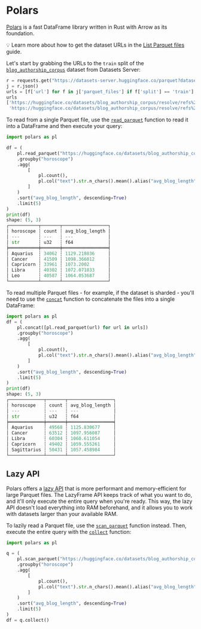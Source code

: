 # Polars 

[Polars](https://pola-rs.github.io/polars-book/user-guide/) is a fast DataFrame library written in Rust with Arrow as its foundation.

<Tip>

💡 Learn more about how to get the dataset URLs in the [List Parquet files](parquet) guide.

</Tip>

Let's start by grabbing the URLs to the `train` split of the [`blog_authorship_corpus`](https://huggingface.co/datasets/blog_authorship_corpus) dataset from Datasets Server:

```py
r = requests.get("https://datasets-server.huggingface.co/parquet?dataset=blog_authorship_corpus")
j = r.json()
urls = [f['url'] for f in j['parquet_files'] if f['split'] == 'train']
urls
['https://huggingface.co/datasets/blog_authorship_corpus/resolve/refs%2Fconvert%2Fparquet/blog_authorship_corpus/train/0000.parquet',
 'https://huggingface.co/datasets/blog_authorship_corpus/resolve/refs%2Fconvert%2Fparquet/blog_authorship_corpus/train/0001.parquet']
```

To read from a single Parquet file, use the [`read_parquet`](https://pola-rs.github.io/polars/py-polars/html/reference/api/polars.read_parquet.html) function to read it into a DataFrame and then execute your query:

```py
import polars as pl

df = (
    pl.read_parquet("https://huggingface.co/datasets/blog_authorship_corpus/resolve/refs%2Fconvert%2Fparquet/blog_authorship_corpus/train/0000.parquet")
    .groupby("horoscope")
    .agg(
        [
            pl.count(),
            pl.col("text").str.n_chars().mean().alias("avg_blog_length")
        ]
    )
    .sort("avg_blog_length", descending=True)
    .limit(5)
)
print(df)
shape: (5, 3)
┌───────────┬───────┬─────────────────┐
│ horoscope ┆ count ┆ avg_blog_length │
│ ---       ┆ ---   ┆ ---             │
│ str       ┆ u32   ┆ f64             │
╞═══════════╪═══════╪═════════════════╡
│ Aquarius  ┆ 34062 ┆ 1129.218836     │
│ Cancer    ┆ 41509 ┆ 1098.366812     │
│ Capricorn ┆ 33961 ┆ 1073.2002       │
│ Libra     ┆ 40302 ┆ 1072.071833     │
│ Leo       ┆ 40587 ┆ 1064.053687     │
└───────────┴───────┴─────────────────┘
```

To read multiple Parquet files - for example, if the dataset is sharded - you'll need to use the [`concat`](https://pola-rs.github.io/polars/py-polars/html/reference/api/polars.concat.html) function to concatenate the files into a single DataFrame: 

```py
import polars as pl
df = (
    pl.concat([pl.read_parquet(url) for url in urls])
    .groupby("horoscope")
    .agg(
        [
            pl.count(),
            pl.col("text").str.n_chars().mean().alias("avg_blog_length")
        ]
    )
    .sort("avg_blog_length", descending=True)
    .limit(5)
)
print(df)
shape: (5, 3)
┌─────────────┬───────┬─────────────────┐
│ horoscope   ┆ count ┆ avg_blog_length │
│ ---         ┆ ---   ┆ ---             │
│ str         ┆ u32   ┆ f64             │
╞═════════════╪═══════╪═════════════════╡
│ Aquarius    ┆ 49568 ┆ 1125.830677     │
│ Cancer      ┆ 63512 ┆ 1097.956087     │
│ Libra       ┆ 60304 ┆ 1060.611054     │
│ Capricorn   ┆ 49402 ┆ 1059.555261     │
│ Sagittarius ┆ 50431 ┆ 1057.458984     │
└─────────────┴───────┴─────────────────┘
```

## Lazy API

Polars offers a [lazy API](https://pola-rs.github.io/polars-book/user-guide/lazy/using/) that is more performant and memory-efficient for large Parquet files. The LazyFrame API keeps track of what you want to do, and it'll only execute the entire query when you're ready. This way, the lazy API doesn't load everything into RAM beforehand, and it allows you to work with datasets larger than your available RAM.

To lazily read a Parquet file, use the [`scan_parquet`](https://pola-rs.github.io/polars/py-polars/html/reference/api/polars.scan_parquet.html) function instead. Then, execute the entire query with the [`collect`](https://pola-rs.github.io/polars/py-polars/html/reference/lazyframe/api/polars.LazyFrame.collect.html) function:

```py
import polars as pl

q = (
    pl.scan_parquet("https://huggingface.co/datasets/blog_authorship_corpus/resolve/refs%2Fconvert%2Fparquet/blog_authorship_corpus/train/0000.parquet")
    .groupby("horoscope")
    .agg(
        [
            pl.count(),
            pl.col("text").str.n_chars().mean().alias("avg_blog_length")
        ]
    )
    .sort("avg_blog_length", descending=True)
    .limit(5)
)
df = q.collect()
```
